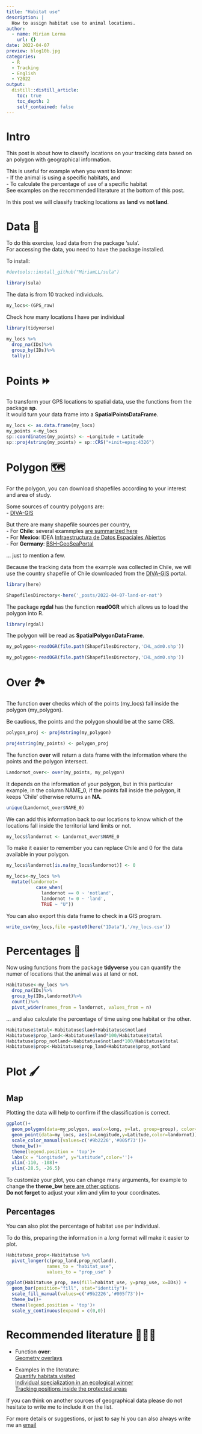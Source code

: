 ```yaml
---
title: "Habitat use"
description: |
  How to assign habitat use to animal locations.
author:
  - name: Miriam Lerma
    url: {}
date: 2022-04-07
preview: blog10b.jpg
categories:
  - R
  - Tracking
  - English
  - Y2022
output:
  distill::distill_article:
    toc: true
    toc_depth: 2
    self_contained: false
---
```



# Intro

This post is about how to classify locations on your tracking data based on an polygon with geographical information.

This is useful for example when you want to know:  
- If the animal is using a specific habitats, and  
- To calculate the percentage of use of a specific habitat  
See examples on the recommended literature at the bottom of this post.

In this post we will classify tracking locations as **land** vs **not land**.

# Data 📖

To do this exercise, load data from the package 'sula'. <br>
For accessing the data, you need to have the package installed. 

To install:

```r
#devtools::install_github("MiriamLL/sula")
```

```r
library(sula)
```

The data is from 10 tracked individuals.

```r
my_locs<-(GPS_raw)
```


Check how many locations I have per individual

```r
library(tidyverse)
```

```r
my_locs %>%
  drop_na(IDs)%>%
  group_by(IDs)%>%
  tally()
```


# Points ⏩

To transform your GPS locations to spatial data, use the functions from the package **sp**.   
It would turn your data frame into a **SpatialPointsDataFrame**.

```r
my_locs <- as.data.frame(my_locs)
my_points <-my_locs
sp::coordinates(my_points) <- ~Longitude + Latitude
sp::proj4string(my_points) = sp::CRS("+init=epsg:4326")
```

# Polygon 🗺️

For the polygon, you can download shapefiles according to your interest and area of study. 

Some sources of country polygons are:  
- [DIVA-GIS](https://www.diva-gis.org/datadown)

But there are many shapefile sources per country,  
- For **Chile**: several exammples [are summarized here](https://sporella.xyz/2020/12/01/30daymap/)  
- For **Mexico**: IDEA [Infraestructura de Datos Espaciales Abiertos](https://www.gits.igg.unam.mx/idea/descarga)  
- For **Germany**: [BSH-GeoSeaPortal](https://www.bsh.de/EN/DATA/GeoSeaPortal/geoseaportal_node.html;jsessionid=8CAD8F86337BF25B4A2B2A7F13C0CDC8.live11311)  

... just to mention a few.


Because the tracking data from the example was collected in Chile, we will use the country shapefile of Chile downloaded from the [DIVA-GIS](https://www.diva-gis.org/datadown) portal.

```r
library(here)
```

```r
ShapefilesDirectory<-here('_posts/2022-04-07-land-or-not')
```

The package **rgdal** has the function **readOGR** which allows us to load the polygon into R. 

```r
library(rgdal)
```

The polygon will be read as **SpatialPolygonDataFrame**.

```r
my_polygon<-readOGR(file.path(ShapefilesDirectory,'CHL_adm0.shp')) 
```

```r
my_polygon<-readOGR(file.path(ShapefilesDirectory,'CHL_adm0.shp')) 
```

# Over 🏞️

The function **over** checks which of the points (my_locs) fall inside the polygon (my_polygon).

Be cautious, the points and the polygon should be at the same CRS.

```r
polygon_proj <- proj4string(my_polygon)
```

```r
proj4string(my_points) <- polygon_proj
```

The function **over** will return a data frame with the information where the points and the polygon intersect.

```r
Landornot_over<- over(my_points, my_polygon)
```

It depends on the information of your polygon, but in this particular example, in the column NAME_0, if the points fall inside the polygon, it keeps 'Chile' otherwise returns an **NA**.  

```r
unique(Landornot_over$NAME_0)
```

We can add this information back to our locations to know which of the locations fall inside the territorial land limits or not.

```r
my_locs$landornot <- Landornot_over$NAME_0
```

To make it easier to remember you can replace Chile and 0 for the data available in your polygon. 

```r
my_locs$landornot[is.na(my_locs$landornot)] <- 0
```

```r
my_locs<-my_locs %>%
  mutate(landornot=
           case_when(
             landornot == 0 ~ 'notland',
             landornot != 0 ~ 'land',
             TRUE ~ "U"))
```

You can also export this data frame to check in a GIS program.

```r
write_csv(my_locs,file =paste0(here("1Data"),'/my_locs.csv'))
```

# Percentages 🥧

Now using functions from the package **tidyverse** you can quantify the numer of locations that the animal was at land or not.

```r
Habitatuse<-my_locs %>%
  drop_na(IDs)%>%
  group_by(IDs,landornot)%>%
  count()%>%
  pivot_wider(names_from = landornot, values_from = n)
```

... and also calculate the percentage of time using one habitat or the other.

```r
Habitatuse$total<-Habitatuse$land+Habitatuse$notland
Habitatuse$prop_land<-Habitatuse$land*100/Habitatuse$total
Habitatuse$prop_notland<-Habitatuse$notland*100/Habitatuse$total
Habitatuse$prop<-Habitatuse$prop_land+Habitatuse$prop_notland
```

# Plot 🖌️

## Map

Plotting the data will help to confirm if the classification is correct.  

```r
ggplot()+
  geom_polygon(data=my_polygon, aes(x=long, y=lat, group=group), color='black',fill='grey')+
  geom_point(data=my_locs, aes(x=Longitude,y=Latitude,color=landornot))+
  scale_color_manual(values=c('#9b2226','#005f73'))+
  theme_bw()+
  theme(legend.position = 'top')+
  labs(x = "Longitude", y="Latitude",color='')+
  xlim(-110, -108)+
  ylim(-28.5, -26.5)
```

To customize your plot, you can change many arguments, for example to change the **theme_bw** [here are other options](https://ggplot2.tidyverse.org/reference/ggtheme.html).  
**Do not forget** to adjust your xlim and ylim to your coordinates. 


## Percentages

You can also plot the percentage of habitat use per individual.

To do this, preparing the information in a *long* format will make it easier to plot. 

```r
Habitatuse_prop<-Habitatuse %>%
  pivot_longer(c(prop_land,prop_notland),
               names_to = "habitat_use",
               values_to = "prop_use" )
```

```r
ggplot(Habitatuse_prop, aes(fill=habitat_use, y=prop_use, x=IDs)) + 
  geom_bar(position="fill", stat="identity")+
  scale_fill_manual(values=c('#9b2226','#005f73'))+
  theme_bw()+
  theme(legend.position = 'top')+
  scale_y_continuous(expand = c(0,0)) 
```

# Recommended literature 👩🏽‍🏫

- Function **over**:  
[Geometry overlays](https://cran.r-project.org/web/packages/sp/vignettes/over.pdf)

- Examples in the literature:  
[Quantify habitats visited](https://onlinelibrary.wiley.com/doi/10.1111/ibi.12917)  
[Individual specialization in an ecological winner](https://www.int-res.com/articles/theme/m578p243.pdf)  
[Tracking positions inside the protected areas](https://www.researchgate.net/publication/258062415_Correction_Do_Power_Lines_and_Protected_Areas_Present_a_Catch-22_Situation_for_Cape_Vultures_Gyps_coprotheres)

If you can think on another sources of geographical data please do not hesitate to write me to include it on the list. 

For more details or suggestions, or just to say hi you can also always write me an [email](miriamjlerma@gmail.com)
